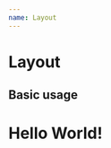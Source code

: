 ```yaml
---
name: Layout
---
```



# Layout

<Props of={Layout} />

## Basic usage

<Playground>
  <Layout
    firebaseConfig={{
      apiKey: "AIzaSyBxBIbTYbRuqP1np-ri4YaJ0H6OYK4L46g",
      authDomain: "upe-website-fa07a.firebaseapp.com",
      databaseURL: "https://upe-website-fa07a.firebaseio.com",
      projectId: "upe-website-fa07a",
      storageBucket: "upe-website-fa07a.appspot.com",
      messagingSenderId: "896060764020",
      appId: "1:896060764020:web:331114a396e41adfa30621",
      measurementId: "G-BV6VQMMSQ5",
    }}
  >
    <h1>Hello World!</h1>
  </Layout>
</Playground>
